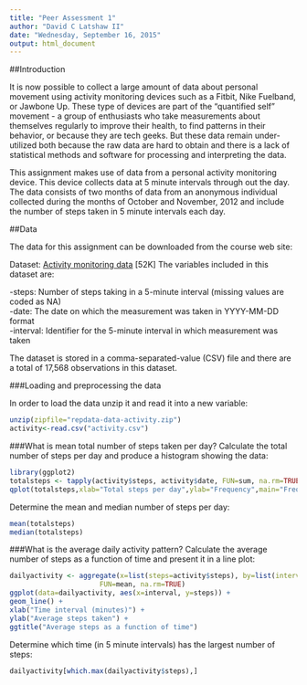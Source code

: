 ```yaml
---
title: "Peer Assessment 1"
author: "David C Latshaw II"
date: "Wednesday, September 16, 2015"
output: html_document
---
```


##Introduction

It is now possible to collect a large amount of data about personal movement using activity monitoring devices such as a Fitbit, Nike Fuelband, or Jawbone Up. These type of devices are part of the "quantified self" movement - a group of enthusiasts who take measurements about themselves regularly to improve their health, to find patterns in their behavior, or because they are tech geeks. But these data remain under-utilized both because the raw data are hard to obtain and there is a lack of statistical methods and software for processing and interpreting the data.

This assignment makes use of data from a personal activity monitoring device. This device collects data at 5 minute intervals through out the day. The data consists of two months of data from an anonymous individual collected during the months of October and November, 2012 and include the number of steps taken in 5 minute intervals each day.

##Data

The data for this assignment can be downloaded from the course web site:

Dataset: [Activity monitoring data](https://d396qusza40orc.cloudfront.net/repdata%2Fdata%2Factivity.zip) [52K]
The variables included in this dataset are:

-steps: Number of steps taking in a 5-minute interval (missing values are coded as NA)  
-date: The date on which the measurement was taken in YYYY-MM-DD format  
-interval: Identifier for the 5-minute interval in which measurement was taken  

The dataset is stored in a comma-separated-value (CSV) file and there are a total of 17,568 observations in this dataset.

###Loading and preprocessing the data

In order to load the data unzip it and read it into a new variable:
```r
unzip(zipfile="repdata-data-activity.zip")
activity<-read.csv("activity.csv")
```  
###What is mean total number of steps taken per day?
Calculate the total number of steps per day and produce a histogram showing the data:
```r
library(ggplot2)
totalsteps <- tapply(activity$steps, activity$date, FUN=sum, na.rm=TRUE)
qplot(totalsteps,xlab="Total steps per day",ylab="Frequency",main="Frequency of total steps per day")
```  

Determine the mean and median number of steps per day:
```r
mean(totalsteps)
median(totalsteps)
```  
###What is the average daily activity pattern?
Calculate the average number of steps as a function of time and present it in a line plot:
```r
dailyactivity <- aggregate(x=list(steps=activity$steps), by=list(interval=activity$interval),
                      FUN=mean, na.rm=TRUE)
ggplot(data=dailyactivity, aes(x=interval, y=steps)) +
geom_line() +
xlab("Time interval (minutes)") +
ylab("Average steps taken") +
ggtitle("Average steps as a function of time")  
```  

Determine which time (in 5 minute intervals) has the largest number of steps:
```r
dailyactivity[which.max(dailyactivity$steps),]
```